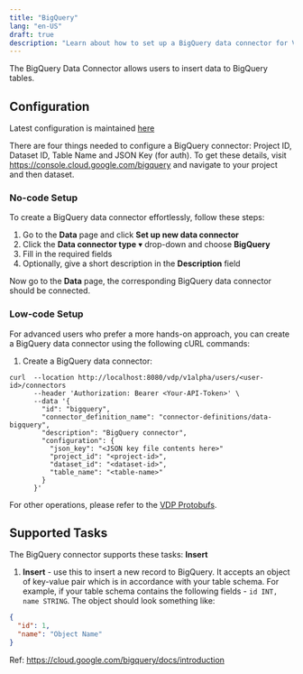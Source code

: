 ```yaml
---
title: "BigQuery"
lang: "en-US"
draft: true
description: "Learn about how to set up a BigQuery data connector for VDP https://github.com/instill-ai/instill-core"
---
```


The BigQuery Data Connector allows users to insert data to BigQuery tables.

## Configuration

Latest configuration is maintained [here](https://github.com/instill-ai/connector/blob/main/pkg/bigquery/config/definitions.json)

There are four things needed to configure a BigQuery connector: Project ID, Dataset ID, Table Name and JSON Key (for auth).
To get these details, visit https://console.cloud.google.com/bigquery and navigate to your project and then dataset.

### No-code Setup

To create a BigQuery data connector effortlessly, follow these steps:

1. Go to the **Data** page and click **Set up new data connector**
2. Click the **Data connector type** ▾ drop-down and choose **BigQuery**
3. Fill in the required fields
4. Optionally, give a short description in the **Description** field

Now go to the **Data** page, the corresponding BigQuery data connector should be connected.

### Low-code Setup

For advanced users who prefer a more hands-on approach, you can create a BigQuery data connector using the following cURL commands:

1. Create a BigQuery data connector:

```shellscript cURL
curl  --location http://localhost:8080/vdp/v1alpha/users/<user-id>/connectors
      --header 'Authorization: Bearer <Your-API-Token>' \
      --data '{
        "id": "bigquery",
        "connector_definition_name": "connector-definitions/data-bigquery",
        "description": "BigQuery connector",
        "configuration": {
          "json_key": "<JSON key file contents here>"
          "project_id": "<project-id>",
          "dataset_id": "<dataset-id>",
          "table_name": "<table-name>"
        }
      }'
```

For other operations, please refer to the [VDP Protobufs](https://buf.build/instill-ai/protobufs).

## Supported Tasks

The BigQuery connector supports these tasks: **Insert**

1. **Insert** - use this to insert a new record to BigQuery. It accepts an object of key-value pair which is in accordance with your table schema.
   For example, if your table schema contains the following fields - `id INT, name STRING`. The object should look something like:

```json
{
  "id": 1,
  "name": "Object Name"
}
```

Ref: https://cloud.google.com/bigquery/docs/introduction
